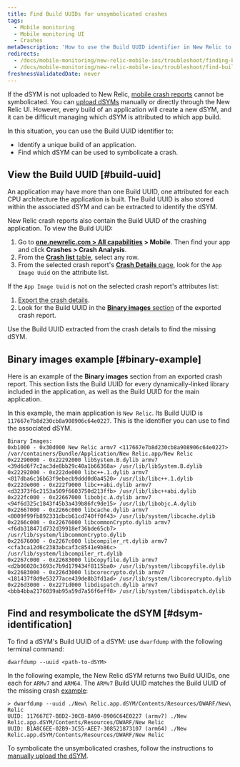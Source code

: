 ```yaml
---
title: Find Build UUIDs for unsymbolicated crashes
tags:
  - Mobile monitoring
  - Mobile monitoring UI
  - Crashes
metaDescription: 'How to use the Build UUID identifier in New Relic to identify a unique build of an app, and to find which dSYM to use to symbolicate a crash.'
redirects:
  - /docs/mobile-monitoring/new-relic-mobile-ios/troubleshoot/finding-build-uuids-unsymbolicated-crashes
  - /docs/mobile-monitoring/new-relic-mobile-ios/troubleshoot/find-build-uuids-unsymbolicated-crashes
freshnessValidatedDate: never
---
```


If the dSYM is not uploaded to New Relic, [mobile crash reports](/docs/mobile-monitoring/mobile-monitoring-ui/crashes/investigate-mobile-app-crash-report) cannot be symbolicated. You can [upload dSYMs](/docs/mobile-monitoring/new-relic-mobile-ios/install-configure/upload-dsyms-bitcode-apps) manually or directly through the New Relic UI. However, every build of an application will create a new dSYM, and it can be difficult managing which dSYM is attributed to which app build.

In this situation, you can use the Build UUID identifier to:

* Identify a unique build of an application.
* Find which dSYM can be used to symbolicate a crash.

## View the Build UUID [#build-uuid]

An application may have more than one Build UUID, one attributed for each CPU architecture the application is built. The Build UUID is also stored within the associated dSYM and can be extracted to identify the dSYM.

New Relic crash reports also contain the Build UUID of the crashing application. To view the Build UUID:

1. Go to **[one.newrelic.com > All capabilities](https://one.newrelic.com/all-capabilities) > Mobile**. Then find your app and click **Crashes > Crash Analysis**.
2. From the [**Crash list** table](/docs/mobile-monitoring/mobile-monitoring-ui/crashes/view-mobile-app-crashes), select any row.
3. From the selected crash report's [**Crash Details** page](/docs/mobile-monitoring/mobile-monitoring-ui/crashes/investigate-mobile-app-crash-report#viewing), look for the `App Image Uuid` on the attribute list.

If the `App Image Uuid` is not on the selected crash report's attributes list:

1. [Export the crash details](/docs/mobile-monitoring/mobile-monitoring-ui/crashes/investigate-mobile-app-crash-report#viewing).
2. Look for the Build UUID in the [**Binary images** section](#binary-example) of the exported crash report.

Use the Build UUID extracted from the crash details to find the missing dSYM.

## Binary images example [#binary-example]

Here is an example of the **Binary images** section from an exported crash report. This section lists the Build UUID for every dynamically-linked library included in the application, as well as the Build UUID for the main application.

In this example, the main application is `New Relic`. Its Build UUID is `117667e7b8d230cb8a908906c64e0227`. This is the identifier you can use to find the associated dSYM.

```
Binary Images:
0xb1000 - 0x30d000 New Relic armv7 <117667e7b8d230cb8a908906c64e0227> /var/containers/Bundle/Application/New Relic.app/New Relic
0x22290000 - 0x22292000 libSystem.B.dylib armv7 <39d6d6f7c2ac3de8bb29c40a1b66368a> /usr/lib/libSystem.B.dylib
0x22292000 - 0x222de000 libc++.1.dylib armv7 <017dba6c16b63f9ebecb9ddd0d0a4520> /usr/lib/libc++.1.dylib
0x222de000 - 0x222f9000 libc++abi.dylib armv7 <d32373f6c2153a509f6603750d213ffb> /usr/lib/libc++abi.dylib
0x222fc000 - 0x22667000 libobjc.A.dylib armv7 <94f6d325c1843f45b3a439b86fc9de15> /usr/lib/libobjc.A.dylib
0x22667000 - 0x2266c000 libcache.dylib armv7 <8009f99fb892331dbcb61cd740ff0f43> /usr/lib/system/libcache.dylib
0x2266c000 - 0x22676000 libcommonCrypto.dylib armv7 <f6db318471d732d39918ef36bde65cb7> /usr/lib/system/libcommonCrypto.dylib
0x22676000 - 0x2267c000 libcompiler_rt.dylib armv7 <cfa3ca12d6c2383abcaf3c8541e9b86c> /usr/lib/system/libcompiler_rt.dylib
0x2267c000 - 0x22683000 libcopyfile.dylib armv7 <d2b06020c3693c7b9d179434f8115ba0> /usr/lib/system/libcopyfile.dylib
0x22683000 - 0x226d3000 libcorecrypto.dylib armv7 <181437f8d9e53277ace439de8b3fd1ad> /usr/lib/system/libcorecrypto.dylib
0x226d3000 - 0x2271d000 libdispatch.dylib armv7 <bbb4bba2176039ab95a59d7a56f6eff8> /usr/lib/system/libdispatch.dylib
```

## Find and resymbolicate the dSYM [#dsym-identification]

To find a dSYM's Build UUID of a dSYM: use `dwarfdump` with the following terminal command:

```
dwarfdump --uuid <path-to-dSYM>
```

In the following example, the New Relic dSYM returns two Build UUIDs, one each for `ARMv7` and `ARM64`. The `ARMv7` Build UUID matches the Build UUID of the missing crash [example](#binary-example):

```
> dwarfdump --uuid ./New\ Relic.app.dSYM/Contents/Resources/DWARF/New\ Relic
UUID: 117667E7-B8D2-30CB-8A90-8906C64E0227 (armv7) ./New Relic.app.dSYM/Contents/Resources/DWARF/New Relic
UUID: B1A8C6EE-02B9-3C55-AEE7-308521873107 (arm64) ./New Relic.app.dSYM/Contents/Resources/DWARF/New Relic
```

To symbolicate the unsymbolicated crashes, follow the instructions to [manually upload the dSYM](/docs/mobile-monitoring/new-relic-mobile-ios/install-configure/upload-dsyms-bitcode-apps).
